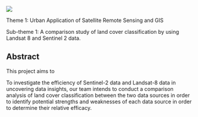 ![](images/logo.jpg)

Theme 1: Urban Application of Satellite Remote Sensing and GIS

Sub-theme 1: A comparison study of land cover classification by using Landsat 8 and Sentinel 2 data.

## Abstract

This project aims to

To investigate the efficiency of Sentinel-2 data and Landsat-8 data in uncovering data insights, our team intends to conduct a comparison analysis of land cover classification between the two data sources in order to identify potential strengths and weaknesses of each data source in order to determine their relative efficacy.

## 
